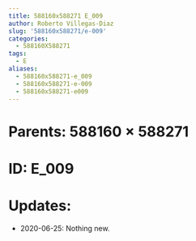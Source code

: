 ```yaml
---
title: 588160x588271 E_009
author: Roberto Villegas-Diaz
slug: '588160x588271/e-009'
categories:
  - 588160X588271
tags:
  - E
aliases:
  - 588160x588271-e_009
  - 588160x588271-e-009
  - 588160x588271-e009
---
```


# **Parents**: 588160 $\times$ 588271
# **ID**: E_009
# **Updates**: 
 - 2020-06-25: Nothing new.
